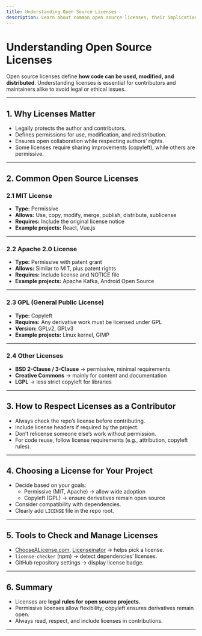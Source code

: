 ```yaml
---
title: Understanding Open Source Licenses
description: Learn about common open source licenses, their implications, and how to choose or respect them when contributing.
---
```


# Understanding Open Source Licenses

Open source licenses define **how code can be used, modified, and distributed**.
Understanding licenses is essential for contributors and maintainers alike to avoid legal or ethical issues.

---

## 1. Why Licenses Matter

- Legally protects the author and contributors.
- Defines permissions for use, modification, and redistribution.
- Ensures open collaboration while respecting authors’ rights.
- Some licenses require sharing improvements (copyleft), while others are permissive.

---

## 2. Common Open Source Licenses

### 2.1 MIT License
- **Type:** Permissive
- **Allows:** Use, copy, modify, merge, publish, distribute, sublicense
- **Requires:** Include the original license notice
- **Example projects:** React, Vue.js

---

### 2.2 Apache 2.0 License
- **Type:** Permissive with patent grant
- **Allows:** Similar to MIT, plus patent rights
- **Requires:** Include license and NOTICE file
- **Example projects:** Apache Kafka, Android Open Source

---

### 2.3 GPL (General Public License)
- **Type:** Copyleft
- **Requires:** Any derivative work must be licensed under GPL
- **Version:** GPLv2, GPLv3
- **Example projects:** Linux kernel, GIMP

---

### 2.4 Other Licenses
- **BSD 2-Clause / 3-Clause** → permissive, minimal requirements
- **Creative Commons** → mainly for content and documentation
- **LGPL** → less strict copyleft for libraries

---

## 3. How to Respect Licenses as a Contributor

- Always check the repo’s license before contributing.
- Include license headers if required by the project.
- Don’t relicense someone else’s work without permission.
- For code reuse, follow license requirements (e.g., attribution, copyleft rules).

---

## 4. Choosing a License for Your Project

- Decide based on your goals:
  - Permissive (MIT, Apache) → allow wide adoption
  - Copyleft (GPL) → ensure derivatives remain open source
- Consider compatibility with dependencies.
- Clearly add `LICENSE` file in the repo root.

---

## 5. Tools to Check and Manage Licenses

- [ChooseALicense.com](https://choosealicense.com), [Licenseinator](https://licenseinator.vercel.app/) → helps pick a license.
- `license-checker` (npm) → detect dependencies’ licenses.
- GitHub repository settings → display license badge.

---

## 6. Summary

- Licenses are **legal rules for open source projects**.
- Permissive licenses allow flexibility; copyleft ensures derivatives remain open.
- Always read, respect, and include licenses in contributions.


-----

<ContributorTracker docPath="get-started/8-licenses.mdx" />
